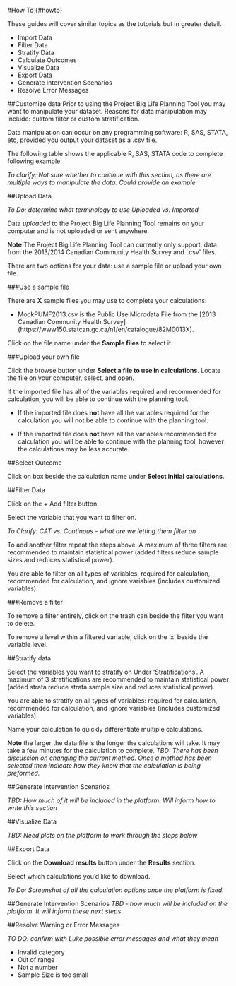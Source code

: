 #How To {#howto}

These guides will cover similar topics as the tutorials but in greater detail.

- Import Data
- Filter Data
- Stratify Data
- Calculate Outcomes
- Visualize Data
- Export Data
- Generate Intervention Scenarios
- Resolve Error Messages


##Customize data
Prior to using the Project Big Life Planning Tool you may want to manipulate your dataset. Reasons for data manipulation may include: custom filter or custom stratification. 

Data manipulation can occur on any programming software: R, SAS, STATA, etc, provided you output your dataset as a .csv file. 

The following table shows the applicable R, SAS, STATA code to complete following example:

*To clarify: Not sure whether to continue with this section, as there are multiple ways to manipulate the data. Could provide an example*



##Upload Data 

*To Do: determine what terminology to use Uploaded vs. Imported*

Data *uploaded* to the Project Big Life Planning Tool remains on your computer and is not uploaded or sent anywhere. 

**Note** The Project Big Life Planning Tool can currently only support: data from the 2013/2014 Canadian Community Health Survey and '.csv' files.

There are two options for your data: use a sample file or upload your own file. 

###Use a sample file

There are **X** sample files you may use to complete your calculations:

- MockPUMF2013.csv is the Public Use Microdata File from the [2013 Canadian Community Health Survey] (https://www150.statcan.gc.ca/n1/en/catalogue/82M0013X). 

Click on the file name under the **Sample files** to select it. 

###Upload your own file

Click the browse button under **Select a file to use in calculations**. 
Locate the file on your computer, select, and open. 

If the imported file has all of the variables required and recommended for calculation, you will be able to continue with the planning tool. 

- If the imported file does **not** have all the variables required for the calculation you will not be able to continue with the planning tool.

- If the imported file does **not** have all the variables recommended for calculation you will be able to continue with the planning tool, however the calculations may be less accurate. 



##Select Outcome

Click on box beside the calculation name under **Select initial calculations**.


##Filter Data

Click on the + Add filter button.

Select the variable that you want to filter on. 

*To Clarify: CAT vs. Continous - what are we letting them filter on*

To add another filter repeat the steps above. A maximum of three filters are recommended to maintain statistical power (added filters reduce sample sizes and reduces statistical power). 

You are able to filter on all types of variables: required for calculation, recommended for calculation, and ignore variables (includes customized variables).

###Remove a filter

To remove a filter entirely, click on the trash can beside the filter you want to delete.

To remove a level within a filtered variable, click on the 'x' beside the variable level.

##Stratify data

Select the variables you want to stratify on Under 'Stratifications'. A maximum of 3 stratifications are recommended to maintain statistical power (added strata reduce strata sample size and reduces statistical power).

You are able to stratify on all types of variables: required for calculation, recommended for calculation, and ignore variables (includes customized variables).


Name your calculation to quickly differentiate multiple calculations.

**Note** the larger the data file is the longer the calculations will take. It may take a few minutes for the calculation to complete. *TBD: There has been discussion on changing the current method. Once a method has been selected then Indicate how they know that the calculation is being preformed.*



##Generate Intervention Scenarios

*TBD: How much of it will be included in the platform. Will inform how to write this section*

##Visualize Data

*TBD: Need plots on the platform to work through the steps below*

##Export Data

Click on the **Download results** button under the **Results** section.

Select which calculations you'd like to download. 

*To Do: Screenshot of all the calculation options once the platform is fixed.*

##Generate Intervention Scenarios
*TBD - how much will be included on the platform. It will inform these next steps*

##Resolve Warning or Error Messages

*TO DO: confirm with Luke possible error messages and what they mean*

- Invalid category
- Out of range
- Not a number
- Sample Size is too small

